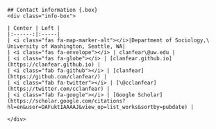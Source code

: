 ```block
## Contact information {.box}
<div class="info-box">

| Center | Left |
|:------:|:-----|
| <i class="fas fa-map-marker-alt"></i>|Department of Sociology,\
University of Washington, Seattle, WA|
| <i class="fas fa-envelope"></i> | clanfear\@uw.edu |
| <i class="fas fa-globe"></i> | [clanfear.github.io](https://clanfear.github.io) |
| <i class="fab fa-github"></i> | [clanfear](https://github.com/clanfear/) |
| <i class="fab fa-twitter"></i> | [\@cclanfear](https://twitter.com/cclanfear) |
| <i class="fab fa-google"></i> | [Google Scholar](https://scholar.google.com/citations?hl=en&user=DAFuktIAAAAJ&view_op=list_works&sortby=pubdate) |

</div>
```